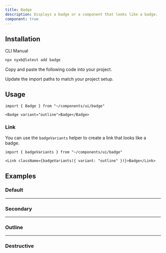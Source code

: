 ```yaml
---
title: Badge
description: Displays a badge or a component that looks like a badge.
component: true
---
```


<ComponentPreview name="badge-demo" description="A badge" styleSwitch={true} button="copy" />

## Installation

<Tabs defaultValue="cli">

<TabsList>
  <TabsTrigger value="cli">CLI</TabsTrigger>
  <TabsTrigger value="manual">Manual</TabsTrigger>
</TabsList>
<TabsContent value="cli">

```bash
npx nyxb@latest add badge
```

</TabsContent>

<TabsContent value="manual">

<Steps>

<Step>Copy and paste the following code into your project.</Step>

<ComponentSource name="badge" />

<Step>Update the import paths to match your project setup.</Step>

</Steps>

</TabsContent>

</Tabs>

## Usage

```tsx
import { Badge } from "~/components/ui/badge"
```

```tsx
<Badge variant="outline">Badge</Badge>
```

### Link

You can use the `badgeVariants` helper to create a link that looks like a badge.

```tsx
import { badgeVariants } from "~/components/ui/badge"
```

```tsx
<Link className={badgeVariants({ variant: "outline" })}>Badge</Link>
```

## Examples

### Default

<ComponentPreview name="badge-demo" description="A badge" styleSwitch={true} button="copy" />

---

### Secondary

<ComponentPreview
  name="badge-secondary"
  description="A badge using secondary as variant."
  styleSwitch={true} 
  button="copy"
/>

---

### Outline

<ComponentPreview
  name="badge-outline"
  description="A badge using outline as variant."
  styleSwitch={true} 
  button="copy"
/>

---

### Destructive

<ComponentPreview name="badge-destructive" description="A destructive badge." styleSwitch={true} button="copy" />
